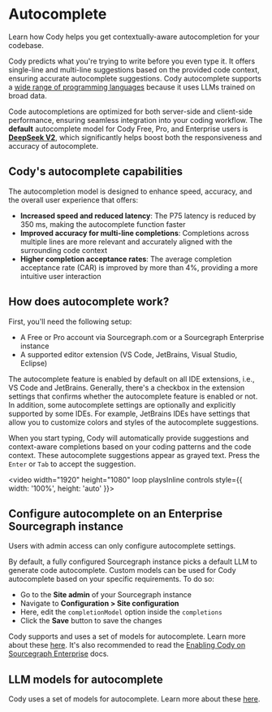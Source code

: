 # Autocomplete

<p className="subtitle">Learn how Cody helps you get contextually-aware autocompletion for your codebase.</p>

Cody predicts what you're trying to write before you even type it. It offers single-line and multi-line suggestions based on the provided code context, ensuring accurate autocomplete suggestions. Cody autocomplete supports a [wide range of programming languages](/cody/faq#what-programming-languages-does-cody-support) because it uses LLMs trained on broad data.

Code autocompletions are optimized for both server-side and client-side performance, ensuring seamless integration into your coding workflow. The **default** autocomplete model for Cody Free, Pro, and Enterprise users is **[DeepSeek V2](https://huggingface.co/deepseek-ai/DeepSeek-V2)**, which significantly helps boost both the responsiveness and accuracy of autocomplete.

## Cody's autocomplete capabilities

The autocompletion model is designed to enhance speed, accuracy, and the overall user experience that offers:

- **Increased speed and reduced latency**: The P75 latency is reduced by 350 ms, making the autocomplete function faster
- **Improved accuracy for multi-line completions**: Completions across multiple lines are more relevant and accurately aligned with the surrounding code context
- **Higher completion acceptance rates**: The average completion acceptance rate (CAR) is improved by more than 4%, providing a more intuitive user interaction

## How does autocomplete work?

First, you'll need the following setup:

- A Free or Pro account via Sourcegraph.com or a Sourcegraph Enterprise instance
- A supported editor extension (VS Code, JetBrains, Visual Studio, Eclipse)

The autocomplete feature is enabled by default on all IDE extensions, i.e., VS Code and JetBrains. Generally, there's a checkbox in the extension settings that confirms whether the autocomplete feature is enabled or not. In addition, some autocomplete settings are optionally and explicitly supported by some IDEs. For example, JetBrains IDEs have settings that allow you to customize colors and styles of the autocomplete suggestions.

When you start typing, Cody will automatically provide suggestions and context-aware completions based on your coding patterns and the code context. These autocomplete suggestions appear as grayed text. Press the `Enter` or `Tab` to accept the suggestion.

<video width="1920" height="1080" loop playsInline controls style={{ width: '100%', height: 'auto' }}>
    <source src="https://storage.googleapis.com/sourcegraph-assets/Docs/Media/cody-in-action.mp4" type="video/mp4" />
</video>

## Configure autocomplete on an Enterprise Sourcegraph instance

<Callout type="note">Users with admin access can only configure autocomplete settings.</Callout>

By default, a fully configured Sourcegraph instance picks a default LLM to generate code autocomplete. Custom models can be used for Cody autocomplete based on your specific requirements. To do so:

- Go to the **Site admin** of your Sourcegraph instance
- Navigate to **Configuration > Site configuration**
- Here, edit the `completionModel` option inside the `completions`
- Click the **Save** button to save the changes

Cody supports and uses a set of models for autocomplete. Learn more about these [here](/cody/capabilities/supported-models#autocomplete). It's also recommended to read the [Enabling Cody on Sourcegraph Enterprise](/cody/clients/enable-cody-enterprise) docs.

## LLM models for autocomplete

Cody uses a set of models for autocomplete. Learn more about these [here](/cody/capabilities/supported-models#autocomplete).

